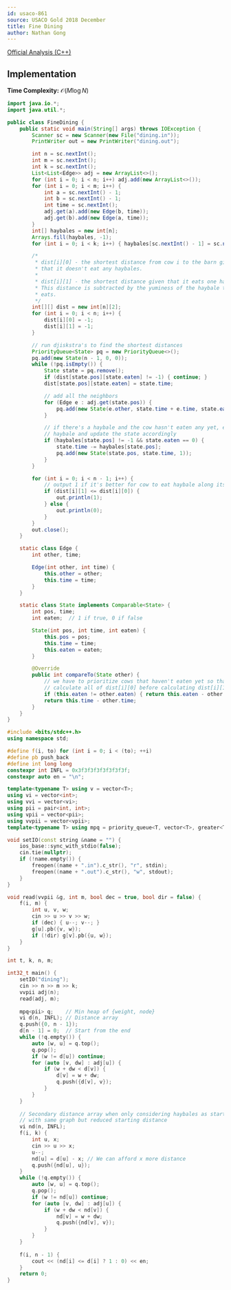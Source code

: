 ```yaml
---
id: usaco-861
source: USACO Gold 2018 December
title: Fine Dining
author: Nathan Gong
---
```


[Official Analysis (C++)](http://www.usaco.org/current/data/sol_dining_gold_dec18.html)

## Implementation

**Time Complexity:** $\mathcal{O}(M\log N)$

<LanguageSection>

<JavaSection>

```java
import java.io.*;
import java.util.*;

public class FineDining {
	public static void main(String[] args) throws IOException {
		Scanner sc = new Scanner(new File("dining.in"));
		PrintWriter out = new PrintWriter("dining.out");

		int n = sc.nextInt();
		int m = sc.nextInt();
		int k = sc.nextInt();
		List<List<Edge>> adj = new ArrayList<>();
		for (int i = 0; i < n; i++) adj.add(new ArrayList<>());
		for (int i = 0; i < m; i++) {
			int a = sc.nextInt() - 1;
			int b = sc.nextInt() - 1;
			int time = sc.nextInt();
			adj.get(a).add(new Edge(b, time));
			adj.get(b).add(new Edge(a, time));
		}
		int[] haybales = new int[n];
		Arrays.fill(haybales, -1);
		for (int i = 0; i < k; i++) { haybales[sc.nextInt() - 1] = sc.nextInt(); }

		/*
		 * dist[i][0] - the shortest distance from cow i to the barn given
		 * that it doesn't eat any haybales.
		 *
		 * dist[i][1] - the shortest distance given that it eats one haybale.
		 * This distance is subtracted by the yuminess of the haybale the cow
		 * eats.
		 */
		int[][] dist = new int[n][2];
		for (int i = 0; i < n; i++) {
			dist[i][0] = -1;
			dist[i][1] = -1;
		}

		// run djiskstra's to find the shortest distances
		PriorityQueue<State> pq = new PriorityQueue<>();
		pq.add(new State(n - 1, 0, 0));
		while (!pq.isEmpty()) {
			State state = pq.remove();
			if (dist[state.pos][state.eaten] != -1) { continue; }
			dist[state.pos][state.eaten] = state.time;

			// add all the neighbors
			for (Edge e : adj.get(state.pos)) {
				pq.add(new State(e.other, state.time + e.time, state.eaten));
			}

			// if there's a haybale and the cow hasn't eaten any yet, eat the
			// haybale and update the state accordingly
			if (haybales[state.pos] != -1 && state.eaten == 0) {
				state.time -= haybales[state.pos];
				pq.add(new State(state.pos, state.time, 1));
			}
		}

		for (int i = 0; i < n - 1; i++) {
			// output 1 if it's better for cow to eat haybale along its path
			if (dist[i][1] <= dist[i][0]) {
				out.println(1);
			} else {
				out.println(0);
			}
		}
		out.close();
	}

	static class Edge {
		int other, time;

		Edge(int other, int time) {
			this.other = other;
			this.time = time;
		}
	}

	static class State implements Comparable<State> {
		int pos, time;
		int eaten;  // 1 if true, 0 if false

		State(int pos, int time, int eaten) {
			this.pos = pos;
			this.time = time;
			this.eaten = eaten;
		}

		@Override
		public int compareTo(State other) {
			// we have to prioritize cows that haven't eaten yet so that we
			// calculate all of dist[i][0] before calculating dist[i][1]
			if (this.eaten != other.eaten) { return this.eaten - other.eaten; }
			return this.time - other.time;
		}
	}
}
```

</JavaSection>



<CPPSection>

```cpp
#include <bits/stdc++.h>
using namespace std;

#define f(i, to) for (int i = 0; i < (to); ++i)
#define pb push_back
#define int long long
constexpr int INFL = 0x3f3f3f3f3f3f3f3f;
constexpr auto en = "\n";

template<typename T> using v = vector<T>;
using vi = vector<int>;
using vvi = vector<vi>;
using pii = pair<int, int>;
using vpii = vector<pii>;
using vvpii = vector<vpii>;
template<typename T> using mpq = priority_queue<T, vector<T>, greater<T>>;

void setIO(const string &name = "") {
    ios_base::sync_with_stdio(false);
    cin.tie(nullptr);
    if (!name.empty()) {
        freopen((name + ".in").c_str(), "r", stdin);
        freopen((name + ".out").c_str(), "w", stdout);
    }
}

void read(vvpii &g, int m, bool dec = true, bool dir = false) {
    f(i, m) {
        int u, v, w;
        cin >> u >> v >> w;
        if (dec) { u--; v--; }
        g[u].pb({v, w});
        if (!dir) g[v].pb({u, w});
    }
}

int t, k, n, m;

int32_t main() {
    setIO("dining");
    cin >> n >> m >> k;
    vvpii adj(n);
    read(adj, m);
    
    mpq<pii> q;    // Min heap of {weight, node}
    vi d(n, INFL); // Distance array
    q.push({0, n - 1});
    d[n - 1] = 0;  // Start from the end
    while (!q.empty()) {
        auto [w, u] = q.top();
        q.pop();
        if (w != d[u]) continue;
        for (auto [v, dw] : adj[u]) {
            if (w + dw < d[v]) {
                d[v] = w + dw;
                q.push({d[v], v});
            }
        }
    }
    
	// Secondary distance array when only considering haybales as start points
	// with same graph but reduced starting distance
    vi nd(n, INFL);
    f(i, k) {
        int u, x;
        cin >> u >> x;
        u--;
        nd[u] = d[u] - x; // We can afford x more distance
        q.push({nd[u], u});
    }
    while (!q.empty()) {
        auto [w, u] = q.top();
        q.pop();
        if (w != nd[u]) continue;
        for (auto [v, dw] : adj[u]) {
            if (w + dw < nd[v]) {
                nd[v] = w + dw;
                q.push({nd[v], v});
            }
        }
    }
    
    f(i, n - 1) {
        cout << (nd[i] <= d[i] ? 1 : 0) << en;
    }
    return 0;
}

```

</CPPSection>

</LanguageSection>
